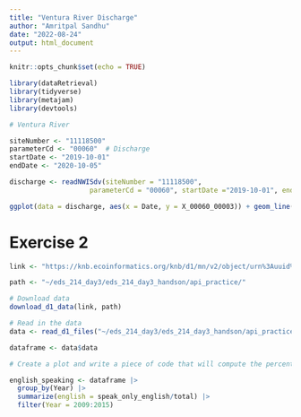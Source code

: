 ```yaml
---
title: "Ventura River Discharge"
author: "Amritpal Sandhu"
date: "2022-08-24"
output: html_document
---
```


```r
knitr::opts_chunk$set(echo = TRUE)
```

```r
library(dataRetrieval)
library(tidyverse)
library(metajam)
library(devtools)

# Ventura River

siteNumber <- "11118500"
parameterCd <- "00060"  # Discharge
startDate <- "2019-10-01"  
endDate <- "2020-10-05" 

discharge <- readNWISdv(siteNumber = "11118500", 
                    parameterCd = "00060", startDate ="2019-10-01", endDate = "2020-10-05")
```

```r
ggplot(data = discharge, aes(x = Date, y = X_00060_00003)) + geom_line() + labs(y = "Discharge", x = "Date")
```

# Exercise 2

```r
link <- "https://knb.ecoinformatics.org/knb/d1/mn/v2/object/urn%3Auuid%3A7fc6f6db-c5ea-426a-a743-1f2edafb43b8"

path <- "~/eds_214_day3/eds_214_day3_handson/api_practice/"

# Download data
download_d1_data(link, path)

# Read in the data
data <- read_d1_files("~/eds_214_day3/eds_214_day3_handson/api_practice/doi_10.5063_F1CJ8BPH__household_language__csv/")

dataframe <- data$data

# Create a plot and write a piece of code that will compute the percentage of Alaskan household speaking only English for the year 2009 to 2015

english_speaking <- dataframe |>
  group_by(Year) |>
  summarize(english = speak_only_english/total) |>
  filter(Year = 2009:2015)

```

